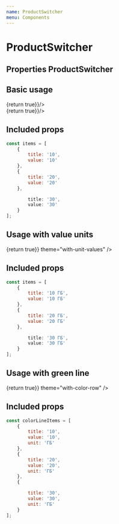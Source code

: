 ```yaml
---
name: ProductSwitcher
menu: Components
---
```



# ProductSwitcher

## Properties ProductSwitcher
<Props of={ProductSwitcher} />

## Basic usage

<Playground>
    <ProductSwitcher items={items} onChange={() => {return true}}/>
    <div style={{ width: '300px', margin: '20px 0 0 0' }}>
        <ProductSwitcher items={items} theme="tariff-showcase" onChange={() => {return true}}/>
    </div>
</Playground>

## Included props

``` javascript
const items = [
    {
        title: '10',
        value: '10'
    },
    {
        title: '20',
        value: '20'
    },

        title: '30',
        value: '30'
    }
];
```

## Usage with value units

<Playground>
    <ProductSwitcher items={valuedItems} onChange={() => {return true}} theme="with-unit-values" />
</Playground>

## Included props

``` javascript
const items = [
    {
        title: '10 ГБ',
        value: '10 ГБ'
    },
    {
        title: '20 ГБ',
        value: '20 ГБ'
    },

        title: '30 ГБ',
        value: '30 ГБ'
    }
];
```

## Usage with green line

<Playground>
    <ProductSwitcher items={colorLineItems} onChange={() => {return true}} theme="with-color-row" />
</Playground>

## Included props

``` javascript
const colorLineItems = [
    {
        title: '10',
        value: '10',
        unit: 'ГБ'
    },
    {
        title: '20',
        value: '20',
        unit: 'ГБ'
    },
    {

        title: '30',
        value: '30',
        unit: 'ГБ'
    }
];
```
